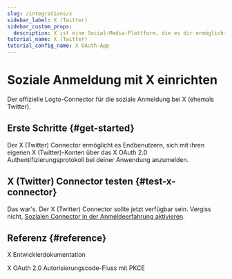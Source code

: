 ```yaml
---
slug: /integrations/x
sidebar_label: X (Twitter)
sidebar_custom_props:
  description: X ist eine Social-Media-Plattform, die es dir ermöglicht, mit Freunden und Familie in Kontakt zu treten.
tutorial_name: X (Twitter)
tutorial_config_name: X OAuth-App
---
```




# Soziale Anmeldung mit X einrichten

Der offizielle Logto-Connector für die soziale Anmeldung bei X (ehemals Twitter).

<GuideTip />

## Erste Schritte \{#get-started}

Der X (Twitter) Connector ermöglicht es Endbenutzern, sich mit ihren eigenen X (Twitter)-Konten über das X OAuth 2.0 Authentifizierungsprotokoll bei deiner Anwendung anzumelden.

<Integration />

## X (Twitter) Connector testen \{#test-x-connector}

Das war's. Der X (Twitter) Connector sollte jetzt verfügbar sein. Vergiss nicht, [Sozialen Connector in der Anmeldeerfahrung aktivieren](/connectors/social-connectors/#enable-social-sign-in).

## Referenz \{#reference}

<Url href="https://developer.x.com/en/docs">X Entwicklerdokumentation</Url>

<Url href="https://developer.x.com/en/docs/authentication/oauth-2-0/authorization-code">
  X OAuth 2.0 Autorisierungscode-Fluss mit PKCE
</Url>
